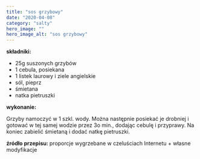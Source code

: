 ```yaml
---
title: "sos grzybowy"
date: "2020-04-08"
category: "salty"
hero_image: ""
hero_image_alt: "sos grzybowy"
---
```


<!--more ... -->

<strong>składniki:</strong>
<ul>
  <li>25g suszonych grzybów</li>
  <li>1 cebula, posiekana</li>
  <li>1 listek laurowy i ziele angielskie</li>
  <li>sól, pieprz</li>
  <li>śmietana</li>
  <li>natka pietruszki</li>
</ul>
<strong>wykonanie:</strong>

Grzyby namoczyć w 1 szkl. wody. Można następnie posiekać je drobniej i gotować w tej samej wodzie przez 3o min., dodając cebulę i przyprawy. Na koniec zabielić śmietaną i dodać natkę pietruszki.

<strong>źródło przepisu: </strong>proporcje wygrzebane w czeluściach Internetu +
własne modyfikacje
